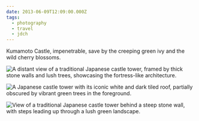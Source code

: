 ```yaml
---
date: 2013-06-09T12:09:00.000Z
tags:
  - photography
  - travel
  - jdch
---
```

Kumamoto Castle, impenetrable, save by the creeping green ivy and the wild cherry blossoms.

![A distant view of a traditional Japanese castle tower, framed by thick stone walls and lush trees, showcasing the fortress-like architecture.](/assets/photos/20130607-IMG_7968.jpg)

![A Japanese castle tower with its iconic white and dark tiled roof, partially obscured by vibrant green trees in the foreground.](/assets/photos/20130607-IMG_7967.jpg)

![View of a traditional Japanese castle tower behind a steep stone wall, with steps leading up through a lush green landscape.](/assets/photos/20130607-IMG_7972.jpg)

